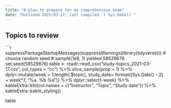 ```yaml
---
title: "A plan to prepare for my comprehensive exam"
date: "Outlined 2021-03-17; last compiled `r Sys.Date()`"
---
```


## Topics to review 

```r
suppressPackageStartupMessages(suppressWarnings(library(tidyverse)))
# choose random seed 
# sample(1e8, 1) yielded 58529676
set.seed(58529676)
table <- readr::read_csv("study-topics_2021-03-17.csv", col_types = "cc") %>% 
  slice_sample(prop = 1) %>% 
  dplyr::mutate(week = 1:length(.$topic),
                study_date= format((Sys.Date() - 2) + week*7, "%a. %b %e")) %>% 
  dplyr::select(-week) %>% 
  kableExtra::kbl(col.names = c("Instructor", "Topic", "Study date")) %>% 
  kableExtra::kable_styling()

table
